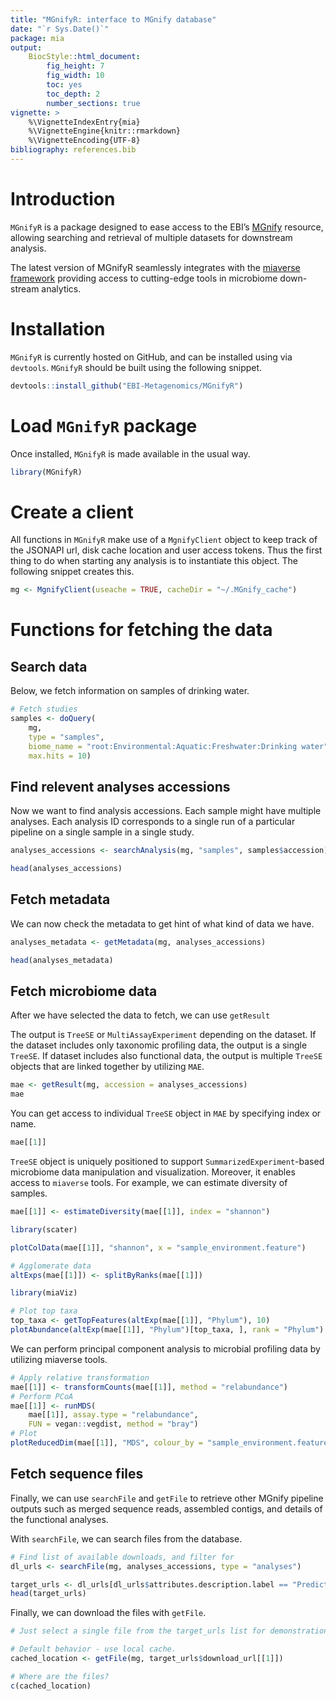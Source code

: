 ```yaml
---
title: "MGnifyR: interface to MGnify database"
date: "`r Sys.Date()`"
package: mia
output:
    BiocStyle::html_document:
        fig_height: 7
        fig_width: 10
        toc: yes
        toc_depth: 2
        number_sections: true
vignette: >
    %\VignetteIndexEntry{mia}
    %\VignetteEngine{knitr::rmarkdown}
    %\VignetteEncoding{UTF-8}
bibliography: references.bib
---
```


# Introduction

`MGnifyR` is a package designed to ease access to the EBI's
[MGnify](https://www.ebi.ac.uk/metagenomics) resource, allowing searching and
retrieval of multiple datasets for downstream analysis.

The latest version of MGnifyR seamlessly integrates with the
[miaverse framework](https://microbiome.github.io/) providing access to
cutting-edge tools in microbiome down-stream analytics. 

# Installation

`MGnifyR` is currently hosted on GitHub, and can be installed using via
`devtools`. `MGnifyR` should be built using the following snippet.

```r
devtools::install_github("EBI-Metagenomics/MGnifyR")
```

# Load `MGnifyR` package

Once installed, `MGnifyR` is made available in the usual way.

```r
library(MGnifyR)
```

# Create a client

All functions in `MGnifyR` make use of a `MgnifyClient` object to keep track
of the JSONAPI url, disk cache location and user access tokens. Thus the first
thing to do when starting any analysis is to instantiate this object. The
following snippet creates this.

```r
mg <- MgnifyClient(useache = TRUE, cacheDir = "~/.MGnify_cache")
```

# Functions for fetching the data

## Search data

Below, we fetch information on samples of drinking water.

```r
# Fetch studies
samples <- doQuery(
    mg,
    type = "samples",
    biome_name = "root:Environmental:Aquatic:Freshwater:Drinking water",
    max.hits = 10)
```

## Find relevent **analyses** accessions

Now we want to find analysis accessions. Each sample might have multiple
analyses. Each analysis ID corresponds to a single run of a particular pipeline
on a single sample in a single study.

```r
analyses_accessions <- searchAnalysis(mg, "samples", samples$accession)

head(analyses_accessions)
```

## Fetch metadata

We can now check the metadata to get hint of what kind of data we have.

```r
analyses_metadata <- getMetadata(mg, analyses_accessions)

head(analyses_metadata)
```

## Fetch microbiome data

After we have selected the data to fetch, we can use `getResult`

The output is `TreeSE` or `MultiAssayExperiment` depending on the dataset.
If the dataset includes only taxonomic profiling data, the output is a single
`TreeSE`. If dataset includes also functional data, the output is multiple
`TreeSE` objects that are linked together by utilizing `MAE`.

```r
mae <- getResult(mg, accession = analyses_accessions)
mae
```

You can get access to individual `TreeSE` object in `MAE` by specifying
index or name.

```r
mae[[1]]
```

`TreeSE` object is uniquely positioned to support `SummarizedExperiment`-based
microbiome data manipulation and visualization. Moreover, it enables access
to `miaverse` tools. For example, we can estimate diversity of samples.

```r
mae[[1]] <- estimateDiversity(mae[[1]], index = "shannon")

library(scater)

plotColData(mae[[1]], "shannon", x = "sample_environment.feature")
```


```r
# Agglomerate data
altExps(mae[[1]]) <- splitByRanks(mae[[1]])

library(miaViz)

# Plot top taxa
top_taxa <- getTopFeatures(altExp(mae[[1]], "Phylum"), 10)
plotAbundance(altExp(mae[[1]], "Phylum")[top_taxa, ], rank = "Phylum")
```

We can perform principal component analysis to microbial profiling data by
utilizing miaverse tools.

```r
# Apply relative transformation
mae[[1]] <- transformCounts(mae[[1]], method = "relabundance")
# Perform PCoA
mae[[1]] <- runMDS(
    mae[[1]], assay.type = "relabundance",
    FUN = vegan::vegdist, method = "bray")
# Plot
plotReducedDim(mae[[1]], "MDS", colour_by = "sample_environment.feature")
```

## Fetch sequence files
Finally, we can use `searchFile` and `getFile` to retrieve other MGnify
pipeline outputs such as merged sequence reads, assembled contigs, and details
of the functional analyses.

With `searchFile`, we can search files from the database.

```r
# Find list of available downloads, and filter for 
dl_urls <- searchFile(mg, analyses_accessions, type = "analyses")
```

```r
target_urls <- dl_urls[dl_urls$attributes.description.label == "Predicted CDS with annotation",]
head(target_urls)
```

Finally, we can download the files with `getFile`.

```r
# Just select a single file from the target_urls list for demonstration.

# Default behavior - use local cache.
cached_location <- getFile(mg, target_urls$download_url[[1]])

# Where are the files?
c(cached_location)
```
